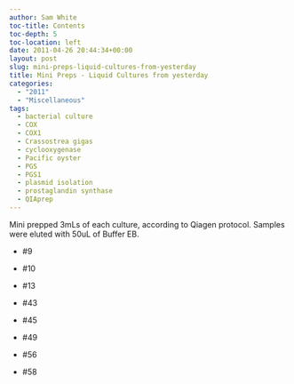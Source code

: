 ```yaml
---
author: Sam White
toc-title: Contents
toc-depth: 5
toc-location: left
date: 2011-04-26 20:44:34+00:00
layout: post
slug: mini-preps-liquid-cultures-from-yesterday
title: Mini Preps - Liquid Cultures from yesterday
categories:
  - "2011"
  - "Miscellaneous"
tags:
  - bacterial culture
  - COX
  - COX1
  - Crassostrea gigas
  - cyclooxygenase
  - Pacific oyster
  - PGS
  - PGS1
  - plasmid isolation
  - prostaglandin synthase
  - QIAprep
---
```


Mini prepped 3mLs of each culture, according to Qiagen protocol. Samples were eluted with 50uL of Buffer EB.




    
  * #9

    
  * #10

    
  * #13

    
  * #43

    
  * #45

    
  * #49

    
  * #56

    
  * #58


